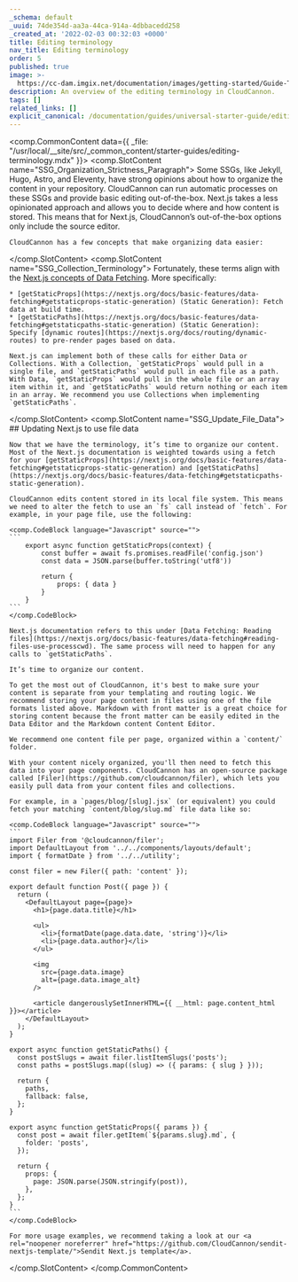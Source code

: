 ```yaml
---
_schema: default
_uuid: 74de354d-aa3a-44ca-914a-4dbbacedd258
_created_at: '2022-02-03 00:32:03 +0000'
title: Editing terminology
nav_title: Editing terminology
order: 5
published: true
image: >-
  https://cc-dam.imgix.net/documentation/images/getting-started/Guide-Thumbnails/CloudCannon-Getting-Started-Thumbnail-Nextjs.png
description: An overview of the editing terminology in CloudCannon.
tags: []
related_links: []
explicit_canonical: /documentation/guides/universal-starter-guide/editing-terminology/
---
```

<comp.CommonContent data={{ _file: "/usr/local/__site/src/_common_content/starter-guides/editing-terminology.mdx" }}>
  <comp.SlotContent name="SSG_Organization_Strictness_Paragraph">
    Some SSGs, like Jekyll, Hugo, Astro, and Eleventy, have strong opinions about how to organize the content in your repository. CloudCannon can run automatic processes on these SSGs and provide basic editing out-of-the-box. Next.js takes a less opinionated approach and allows you to decide where and how content is stored. This means that for Next.js, CloudCannon’s out-of-the-box options only include the source editor.

    CloudCannon has a few concepts that make organizing data easier:
  </comp.SlotContent> <comp.SlotContent name="SSG_Collection_Terminology">
    Fortunately, these terms align with the [Next.js concepts of Data Fetching](https://nextjs.org/docs/basic-features/data-fetching). More specifically:

    * [getStaticProps](https://nextjs.org/docs/basic-features/data-fetching#getstaticprops-static-generation) (Static Generation): Fetch data at build time.
    * [getStaticPaths](https://nextjs.org/docs/basic-features/data-fetching#getstaticpaths-static-generation) (Static Generation): Specify [dynamic routes](https://nextjs.org/docs/routing/dynamic-routes) to pre-render pages based on data.

    Next.js can implement both of these calls for either Data or Collections. With a Collection, `getStaticProps` would pull in a single file, and `getStaticPaths` would pull in each file as a path. With Data, `getStaticProps` would pull in the whole file or an array item within it, and `getStaticPaths` would return nothing or each item in an array. We recommend you use Collections when implementing `getStaticPaths`.
  </comp.SlotContent> <comp.SlotContent name="SSG_Update_File_Data">
    ## Updating Next.js to use file data

    Now that we have the terminology, it’s time to organize our content. Most of the Next.js documentation is weighted towards using a fetch for your [getStaticProps](https://nextjs.org/docs/basic-features/data-fetching#getstaticprops-static-generation) and [getStaticPaths](https://nextjs.org/docs/basic-features/data-fetching#getstaticpaths-static-generation).

    CloudCannon edits content stored in its local file system. This means we need to alter the fetch to use an `fs` call instead of `fetch`. For example, in your page file, use the following:

    <comp.CodeBlock language="Javascript" source="">
    ```
        export async function getStaticProps(context) {
        	const buffer = await fs.promises.readFile('config.json')
        	const data = JSON.parse(buffer.toString('utf8'))

        	return {
        		props: { data }
        	}
        }
    ```
    </comp.CodeBlock>

    Next.js documentation refers to this under [Data Fetching: Reading files](https://nextjs.org/docs/basic-features/data-fetching#reading-files-use-processcwd). The same process will need to happen for any calls to `getStaticPaths`.

    It’s time to organize our content.

    To get the most out of CloudCannon, it's best to make sure your content is separate from your templating and routing logic. We recommend storing your page content in files using one of the file formats listed above. Markdown with front matter is a great choice for storing content because the front matter can be easily edited in the Data Editor and the Markdown content Content Editor.

    We recommend one content file per page, organized within a `content/` folder.

    With your content nicely organized, you'll then need to fetch this data into your page components. CloudCannon has an open-source package called [Filer](https://github.com/cloudcannon/filer), which lets you easily pull data from your content files and collections.

    For example, in a `pages/blog/[slug].jsx` (or equivalent) you could fetch your matching `content/blog/slug.md` file data like so:

    <comp.CodeBlock language="Javascript" source="">
    ```
    import Filer from '@cloudcannon/filer';
    import DefaultLayout from '../../components/layouts/default';
    import { formatDate } from '../../utility';

    const filer = new Filer({ path: 'content' });

    export default function Post({ page }) {
      return (
        <DefaultLayout page={page}>
          <h1>{page.data.title}</h1>

          <ul>
            <li>{formatDate(page.data.date, 'string')}</li>
            <li>{page.data.author}</li>
          </ul>

          <img
            src={page.data.image}
            alt={page.data.image_alt}
          />

          <article dangerouslySetInnerHTML={{ __html: page.content_html }}></article>
        </DefaultLayout>
      );
    }

    export async function getStaticPaths() {
      const postSlugs = await filer.listItemSlugs('posts');
      const paths = postSlugs.map((slug) => ({ params: { slug } }));

      return {
        paths,
        fallback: false,
      };
    }

    export async function getStaticProps({ params }) {
      const post = await filer.getItem(`${params.slug}.md`, {
        folder: 'posts',
      });

      return {
        props: {
          page: JSON.parse(JSON.stringify(post)),
        },
      };
    }
    ```
    </comp.CodeBlock>

    For more usage examples, we recommend taking a look at our <a rel="noopener noreferrer" href="https://github.com/CloudCannon/sendit-nextjs-template/">Sendit Next.js template</a>.
  </comp.SlotContent>
</comp.CommonContent>